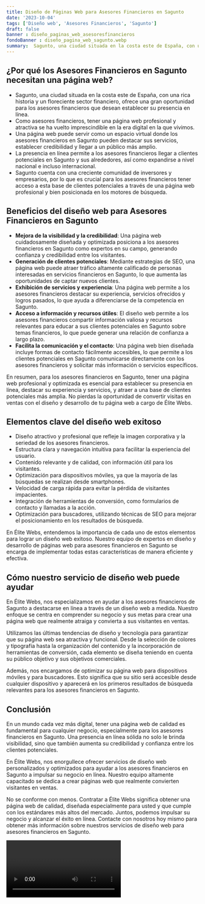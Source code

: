 ```yaml
---
title: Diseño de Páginas Web para Asesores Financieros en Sagunto
date: '2023-10-04'
tags: ['Diseño web', 'Asesores Financieros', 'Sagunto']
draft: false
banner : diseño_paginas_web_asesoresfinancieros
fondoBanner : diseño_pagina_web_sagunto.webp
summary:  Sagunto, una ciudad situada en la costa este de España, con una rica historia y un floreciente sector financiero, ofrece una gran oportunidad para los asesores financieros que desean establecer su presencia en línea. Como asesores financieros, tener una página web profesional y atractiva se ha vuelto imprescindible en la era digital en la que vivimos. Una página web puede servir como un espacio virtual donde los asesores financieros en Sagunto pueden destacar sus servicios, establecer credibilidad y llegar a un público más amplio. La presencia en línea permite a los asesores financieros llegar a clientes potenciales en Sagunto y sus alrededores, así como expandirse a nivel nacional e incluso internacional. Sagunto cuenta con una creciente comunidad de inversores y empresarios, por lo que es crucial para los asesores financieros tener acceso a esta base de clientes potenciales a través de una página web profesional y bien posicionada en los motores de búsqueda.
---
```


## ¿Por qué los Asesores Financieros en Sagunto necesitan una página web?

- Sagunto, una ciudad situada en la costa este de España, con una rica historia y un floreciente sector financiero, ofrece una gran oportunidad para los asesores financieros que desean establecer su presencia en línea.
- Como asesores financieros, tener una página web profesional y atractiva se ha vuelto imprescindible en la era digital en la que vivimos.
- Una página web puede servir como un espacio virtual donde los asesores financieros en Sagunto pueden destacar sus servicios, establecer credibilidad y llegar a un público más amplio.
- La presencia en línea permite a los asesores financieros llegar a clientes potenciales en Sagunto y sus alrededores, así como expandirse a nivel nacional e incluso internacional.
- Sagunto cuenta con una creciente comunidad de inversores y empresarios, por lo que es crucial para los asesores financieros tener acceso a esta base de clientes potenciales a través de una página web profesional y bien posicionada en los motores de búsqueda.

## Beneficios del diseño web para Asesores Financieros en Sagunto

- **Mejora de la visibilidad y la credibilidad**: Una página web cuidadosamente diseñada y optimizada posiciona a los asesores financieros en Sagunto como expertos en su campo, generando confianza y credibilidad entre los visitantes.
- **Generación de clientes potenciales**: Mediante estrategias de SEO, una página web puede atraer tráfico altamente calificado de personas interesadas en servicios financieros en Sagunto, lo que aumenta las oportunidades de captar nuevos clientes.
- **Exhibición de servicios y experiencia**: Una página web permite a los asesores financieros destacar su experiencia, servicios ofrecidos y logros pasados, lo que ayuda a diferenciarse de la competencia en Sagunto.
- **Acceso a información y recursos útiles**: El diseño web permite a los asesores financieros compartir información valiosa y recursos relevantes para educar a sus clientes potenciales en Sagunto sobre temas financieros, lo que puede generar una relación de confianza a largo plazo.
- **Facilita la comunicación y el contacto**: Una página web bien diseñada incluye formas de contacto fácilmente accesibles, lo que permite a los clientes potenciales en Sagunto comunicarse directamente con los asesores financieros y solicitar más información o servicios específicos.

En resumen, para los asesores financieros en Sagunto, tener una página web profesional y optimizada es esencial para establecer su presencia en línea, destacar su experiencia y servicios, y atraer a una base de clientes potenciales más amplia. No pierdas la oportunidad de convertir visitas en ventas con el diseño y desarrollo de tu página web a cargo de Élite Webs.

<GifSeo />

<Cta />

## Elementos clave del diseño web exitoso

- Diseño atractivo y profesional que refleje la imagen corporativa y la seriedad de los asesores financieros.
- Estructura clara y navegación intuitiva para facilitar la experiencia del usuario.
- Contenido relevante y de calidad, con información útil para los visitantes.
- Optimización para dispositivos móviles, ya que la mayoría de las búsquedas se realizan desde smartphones.
- Velocidad de carga rápida para evitar la pérdida de visitantes impacientes.
- Integración de herramientas de conversión, como formularios de contacto y llamadas a la acción.
- Optimización para buscadores, utilizando técnicas de SEO para mejorar el posicionamiento en los resultados de búsqueda.

En Élite Webs, entendemos la importancia de cada uno de estos elementos para lograr un diseño web exitoso. Nuestro equipo de expertos en diseño y desarrollo de páginas web para asesores financieros en Sagunto se encarga de implementar todas estas características de manera eficiente y efectiva.

## Cómo nuestro servicio de diseño web puede ayudar

En Élite Webs, nos especializamos en ayudar a los asesores financieros de Sagunto a destacarse en línea a través de un diseño web a medida. Nuestro enfoque se centra en comprender su negocio y sus metas para crear una página web que realmente atraiga y convierta a sus visitantes en ventas.

Utilizamos las últimas tendencias de diseño y tecnología para garantizar que su página web sea atractiva y funcional. Desde la selección de colores y tipografía hasta la organización del contenido y la incorporación de herramientas de conversión, cada elemento se diseña teniendo en cuenta su público objetivo y sus objetivos comerciales.

Además, nos encargamos de optimizar su página web para dispositivos móviles y para buscadores. Esto significa que su sitio será accesible desde cualquier dispositivo y aparecerá en los primeros resultados de búsqueda relevantes para los asesores financieros en Sagunto.

## Conclusión

En un mundo cada vez más digital, tener una página web de calidad es fundamental para cualquier negocio, especialmente para los asesores financieros en Sagunto. Una presencia en línea sólida no solo le brinda visibilidad, sino que también aumenta su credibilidad y confianza entre los clientes potenciales.

En Élite Webs, nos enorgullece ofrecer servicios de diseño web personalizados y optimizados para ayudar a los asesores financieros en Sagunto a impulsar su negocio en línea. Nuestro equipo altamente capacitado se dedica a crear páginas web que realmente convierten visitantes en ventas.

No se conforme con menos. Contratar a Élite Webs significa obtener una página web de calidad, diseñada especialmente para usted y que cumple con los estándares más altos del mercado. Juntos, podemos impulsar su negocio y alcanzar el éxito en línea. Contacte con nosotros hoy mismo para obtener más información sobre nuestros servicios de diseño web para asesores financieros en Sagunto.

<Video />

<CtaBot job='Asesores Financieros' city='Sagunto'/>

<Gmaps query='Sagunto+españa+maps' />